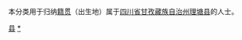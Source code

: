 {{Catnav|頁面分類|各種主題的頁面分類|依中国各省来作的分类|各地中国人|四川人|甘孜人}}
{{Catnav|頁面分類|人物|各國人物|中国人|各地中国人|四川人|甘孜人}}

本分类用于归纳[[籍贯|籍贯]]（出生地）属于[[四川省|四川省]][[甘孜藏族自治州|甘孜藏族自治州]][[理塘县|理塘县]]的人士。

[[Category:甘孜人|县]]
[[Category:理塘县|*]]